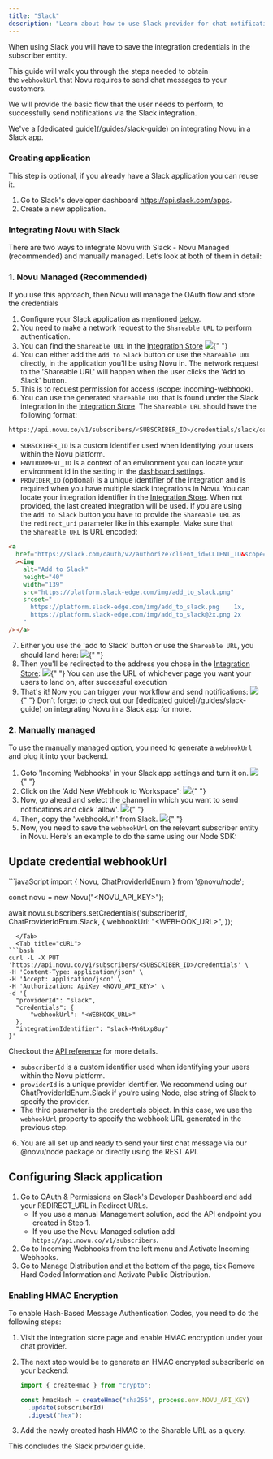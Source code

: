 ```yaml
---
title: "Slack"
description: "Learn about how to use Slack provider for chat notifications"
---
```


When using Slack you will have to save the integration credentials in the subscriber entity.

This guide will walk you through the steps needed to obtain the `webhookUrl` that Novu requires to send chat messages to your customers.

We will provide the basic flow that the user needs to perform, to successfully send notifications via the Slack integration.

<Note>
  We've a [dedicated guide](/guides/slack-guide) on integrating Novu in a Slack
  app.
</Note>

### Creating application

This step is optional, if you already have a Slack application you can reuse it.

1. Go to Slack's developer dashboard https://api.slack.com/apps.
2. Create a new application.

### Integrating Novu with Slack

There are two ways to integrate Novu with Slack - Novu Managed (recommended) and manually managed. Let’s look at both of them in detail:

### 1. Novu Managed (Recommended)

If you use this approach, then Novu will manage the OAuth flow and store the credentials

1. Configure your Slack application as mentioned [below](#configuring-slack-application).
2. You need to make a network request to the `Shareable URL` to perform authentication.
3. You can find the `Shareable URL` in the [Integration Store](https://web.novu.co/integrations?utm_campaign=docs-integrations-slack)
   <Frame caption="Use the 'Shareable URL' from the Novu Integration Store">
     <img src="/images/channels-and-providers/shreable-url.png" />{" "}
   </Frame>
4. You can either add the `Add to Slack` button or use the `Shareable URL` directly, in the application you'll be using Novu in.
   <Info>
     The network request to the 'Shareable URL' will happen when the user clicks
     the 'Add to Slack' button.
   </Info>
5. This is to request permission for access (scope: incoming-webhook).
6. You can use the generated `Shareable URL` that is found under the Slack integration in the [Integration Store](https://web.novu.co/integrations?utm_campaign=docs-integrations-slack). The `Shareable URL` should have the following format:

```bash
https://api.novu.co/v1/subscribers/<SUBSCRIBER_ID>/credentials/slack/oauth?environmentId=<ENVIRONMENT_ID>&integrationIdentifier=<PROVIDER_ID>.

```

- `SUBSCRIBER_ID` is a custom identifier used when identifying your users within the Novu platform.
- `ENVIRONMENT_ID` is a context of an environment you can locate your environment id in the setting in the [dashboard settings](https://web.novu.co/settings?utm_campaign=docs-integrations-slack).
- `PROVIDER_ID` (optional) is a unique identifier of the integration and is required when you have multiple slack integrations in Novu. You can locate your integration identifier in the [Integration Store](https://web.novu.co/integrations?utm_campaign=docs-integratons-slack). When not provided, the last created integration will be used.
  If you are using the `Add to Slack` button you have to provide the `Shareable URL` as the `redirect_uri` parameter like in this example. Make sure that the `Shareable URL` is URL encoded:

```html
<a
  href="https://slack.com/oauth/v2/authorize?client_id=CLIENT_ID&scope=incoming-webhook&user_scope=&redirect_uri=https%3A%2F%2Fapi.novu.co%2Fv1%2Fsubscribers%2FSUBSCRIBER_ID%2Fcredentials%2Fslack%2Foauth%3FenvironmentId%3DENVIRONMENT_ID%26integrationIdentifier%3DINTEGRATION_IDENTIFIER"
  ><img
    alt="Add to Slack"
    height="40"
    width="139"
    src="https://platform.slack-edge.com/img/add_to_slack.png"
    srcset="
      https://platform.slack-edge.com/img/add_to_slack.png    1x,
      https://platform.slack-edge.com/img/add_to_slack@2x.png 2x
    "
/></a>
```

7. Either you use the 'add to Slack' button or use the `Shareable URL`, you should land here:
   <Frame caption="Select the channel and grant this permission">
     <img src="/images/channels-and-providers/permission-to-access.png" />{" "}
   </Frame>
8. Then you'll be redirected to the address you chose in the [Integration Store](https://web.novu.co/integrations?utm_campaign=docs-integrations-slack):
   <Frame caption="Select the channel and grant this permission">
     <img src="/images/channels-and-providers/redirect-url.png" />{" "}
   </Frame>
   <Info>
     You can use the URL of whichever page you want your users to land on, after
     successful execution
   </Info>
9. That's it! Now you can trigger your workflow and send notifications:
   <Frame caption="Now you can send notifications to the channel you chose earlier">
     <img src="/images/channels-and-providers/notifications-to-channel.png" />{" "}
   </Frame>
   <Note>
     Don't forget to check out our [dedicated guide](/guides/slack-guide) on
     integrating Novu in a Slack app for more.
   </Note>

### 2. Manually managed

To use the manually managed option, you need to generate a `webhookUrl` and plug it into your backend.

1. Goto 'Incoming Webhooks' in your Slack app settings and turn it on.
   <Frame caption="Turn on 'Incoming Webhooks' in your Slack app">
     <img src="/images/guides/slack-guide/on.png" />{" "}
   </Frame>
2. Click on the 'Add New Webhook to Workspace':
   <Frame caption="Click the 'Add New Webhook to Workspace' button">
     <img src="/images/guides/slack-guide/add.png" />{" "}
   </Frame>
3. Now, go ahead and select the channel in which you want to send notifications and click 'allow'.
   <Frame caption="Select the channel">
     <img src="/images/guides/slack-guide/install.png" />{" "}
   </Frame>
4. Then, copy the 'webhookUrl' from Slack.
   <Frame caption="Copy the webhookUrl from Slack">
     <img src="/images/guides/slack-guide/hook.png" />{" "}
   </Frame>
5. Now, you need to save the `webhookUrl` on the relevant subscriber entity in Novu. Here's an example to do the same using our Node SDK:

## Update credential webhookUrl

<Tabs>
  <Tab title="Node.js">
```javaScript
import {
  Novu,
  ChatProviderIdEnum
} from '@novu/node';

const novu = new Novu("<NOVU_API_KEY>");

await novu.subscribers.setCredentials('subscriberId', ChatProviderIdEnum.Slack, {
webhookUrl: "<WEBHOOK_URL>",
});

````
  </Tab>
  <Tab title="cURL">
```bash
curl -L -X PUT 'https://api.novu.co/v1/subscribers/<SUBSCRIBER_ID>/credentials' \
-H 'Content-Type: application/json' \
-H 'Accept: application/json' \
-H 'Authorization: ApiKey <NOVU_API_KEY>' \
-d '{
  "providerId": "slack",
  "credentials": {
      "webhookUrl": "<WEBHOOK_URL>"
  },
  "integrationIdentifier": "slack-MnGLxp8uy"
}'
````

  </Tab>
</Tabs>

Checkout the [API reference](/api-reference/subscribers/update-subscriber-credentials) for more details.

- `subscriberId` is a custom identifier used when identifying your users within the Novu platform.
- `providerId` is a unique provider identifier. We recommend using our ChatProviderIdEnum.Slack if you’re using Node, else string of Slack to specify the provider.
- The third parameter is the credentials object. In this case, we use the `webhookUrl` property to specify the webhook URL generated in the previous step.

6. You are all set up and ready to send your first chat message via our @novu/node package or directly using the REST API.

## Configuring Slack application

1. Go to OAuth & Permissions on Slack's Developer Dashboard and add your REDIRECT_URL in Redirect URLs.
   - If you use a manual Management solution, add the API endpoint you created in Step 1.
   - If you use the Novu Managed solution add `https://api.novu.co/v1/subscribers`.
2. Go to Incoming Webhooks from the left menu and Activate Incoming Webhooks.
3. Go to Manage Distribution and at the bottom of the page, tick Remove Hard Coded Information and Activate Public Distribution.

### Enabling HMAC Encryption

To enable Hash-Based Message Authentication Codes, you need to do the following steps:

1. Visit the integration store page and enable HMAC encryption under your chat provider.
2. The next step would be to generate an HMAC encrypted subscriberId on your backend:

   ```jsx
   import { createHmac } from "crypto";

   const hmacHash = createHmac("sha256", process.env.NOVU_API_KEY)
     .update(subscriberId)
     .digest("hex");
   ```

3. Add the newly created hash HMAC to the Sharable URL as a query.

This concludes the Slack provider guide.
